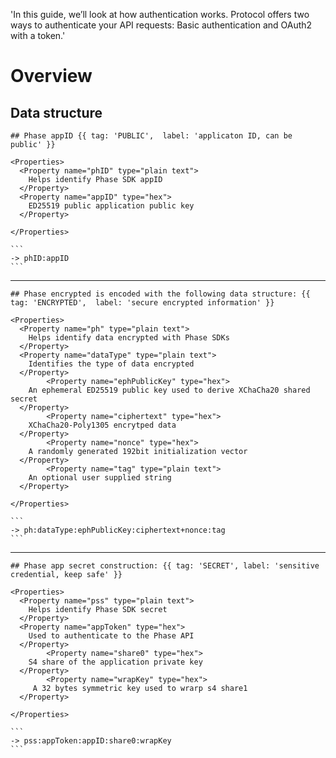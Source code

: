   'In this guide, we’ll look at how authentication works. Protocol offers two ways to authenticate your API requests: Basic authentication and OAuth2 with a token.'

# Overview

## Data structure

<Row>
  <Col>

    ## Phase appID {{ tag: 'PUBLIC',  label: 'applicaton ID, can be public' }}

    <Properties>
      <Property name="phID" type="plain text">
        Helps identify Phase SDK appID
      </Property>
      <Property name="appID" type="hex">
        ED25519 public application public key
      </Property>

    </Properties>

  </Col>
  <Col sticky>

    ```
    -> phID:appID
    ```
  </Col>
</Row>

---

<Row>
  <Col>

    ## Phase encrypted is encoded with the following data structure: {{ tag: 'ENCRYPTED',  label: 'secure encrypted information' }}

    <Properties>
      <Property name="ph" type="plain text">
        Helps identify data encrypted with Phase SDKs
      </Property>
      <Property name="dataType" type="plain text">
        Identifies the type of data encrypted
      </Property>
            <Property name="ephPublicKey" type="hex">
        An ephemeral ED25519 public key used to derive XChaCha20 shared secret
      </Property>
            <Property name="ciphertext" type="hex">
        XChaCha20-Poly1305 encrytped data
      </Property>
            <Property name="nonce" type="hex">
        A randomly generated 192bit initialization vector
      </Property>
            <Property name="tag" type="plain text">
        An optional user supplied string 
      </Property>

    </Properties>

  </Col>
  <Col sticky>

    ```
    -> ph:dataType:ephPublicKey:ciphertext+nonce:tag
    ```
  </Col>
</Row>

---


<Row>
  <Col>

    ## Phase app secret construction: {{ tag: 'SECRET', label: 'sensitive credential, keep safe' }}

    <Properties>
      <Property name="pss" type="plain text">
        Helps identify Phase SDK secret
      </Property>
      <Property name="appToken" type="hex">
        Used to authenticate to the Phase API
      </Property>
            <Property name="share0" type="hex">
        S4 share of the application private key
      </Property>
            <Property name="wrapKey" type="hex">
         A 32 bytes symmetric key used to wrarp s4 share1 
      </Property>

    </Properties>

  </Col>
  <Col sticky>

    ```
    -> pss:appToken:appID:share0:wrapKey
    ```
  </Col>
</Row>

